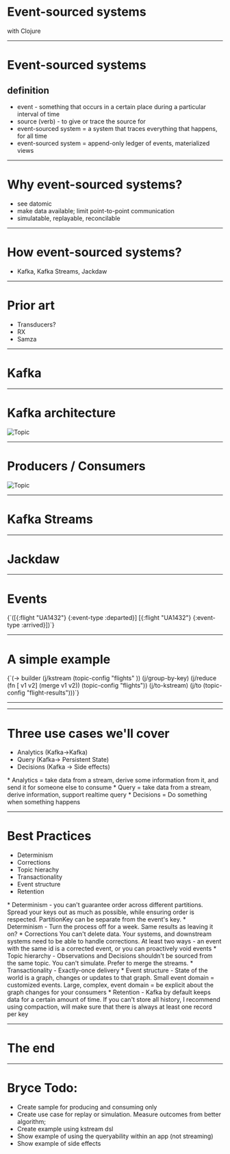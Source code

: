 
# Event-sourced systems
with Clojure

---


# Event-sourced systems
## definition
<ul>
<Appear>
<li> event - something that occurs in a certain place during a particular interval of time</li>
<li>source (verb) - to give or trace the source for</li>
<li>event-sourced system = a system that traces everything that happens, for all time </li>
<li>event-sourced system = append-only ledger of events, materialized views</li>
</Appear>
</ul>

---

# Why event-sourced systems?
* see datomic
* make data available; limit point-to-point communication
* simulatable, replayable, reconcilable

---

# How event-sourced systems?

* Kafka, Kafka Streams, Jackdaw

---

# Prior art

* Transducers?
* RX 
* Samza

---

# Kafka

---

# Kafka architecture

![Topic](https://kafka.apache.org/22/images/log_anatomy.png)

---

# Producers / Consumers

![Topic](https://kafka.apache.org/22/images/log_anatomy.png)

---

# Kafka Streams

---

# Jackdaw

---

# Events

<SyntaxHighlighter language='clojure' style={github} wrapLines={true} >
{`([{:flight "UA1432"} {:event-type :departed}]
 [{:flight "UA1432"} {:event-type :arrived}])`}

</SyntaxHighlighter>

---

# A simple example

<SyntaxHighlighter language='clojure' style={github} wrapLines={true} >
{`(-> builder
      (j/kstream (topic-config "flights"  ))
      (j/group-by-key)
      (j/reduce (fn [ v1 v2]
                  (merge v1 v2))
                (topic-config "flights"))
      (j/to-kstream)
      (j/to (topic-config "flight-results")))`}

</SyntaxHighlighter>

---

---

# Three use cases we'll cover
* Analytics (Kafka->Kafka)
* Query (Kafka-> Persistent State)
* Decisions (Kafka -> Side effects)

<Notes>
* Analytics = take data from a stream, derive some information from it, and send it for someone else to consume
* Query = take data from a stream, derive information, support realtime query
* Decisions = Do something when something happens
</Notes>

---


# Best Practices
* Determinism
* Corrections
* Topic hierachy
* Transactionality
* Event structure
* Retention

<Notes>
* Determinism - you can't guarantee order across different partitions. Spread your keys out as much as possible, while ensuring order is respected. PartitionKey can be separate from the event's key.
* Determinism - Turn the process off for a week. Same results as leaving it on?
* Corrections You can't delete data. Your systems, and downstream systems need to be able to handle corrections. At least two ways - an event with the same id is a corrected event, or you can proactively void events 
* Topic hierarchy - Observations and Decisions shouldn't be sourced from the same topic. You can't simulate. Prefer to merge the streams. 
* Transactionality - Exactly-once delivery
* Event structure - State of the world is a graph, changes or updates to that graph. Small event domain = customized events. Large, complex, event domain = be explicit about the graph changes for your consumers
* Retention - Kafka by default keeps data for a certain amount of time. If you can't store all history, I recommend using compaction, will make sure that there is always at least one record per key
</Notes>

---

# The end

---

# Bryce Todo:

+ Create sample for producing and consuming only
+ Create use case for replay or simulation. Measure outcomes from better algorithm;
+ Create example using kstream dsl
+ Show example of using the queryability within an app (not streaming)
+ Show example of side effects
